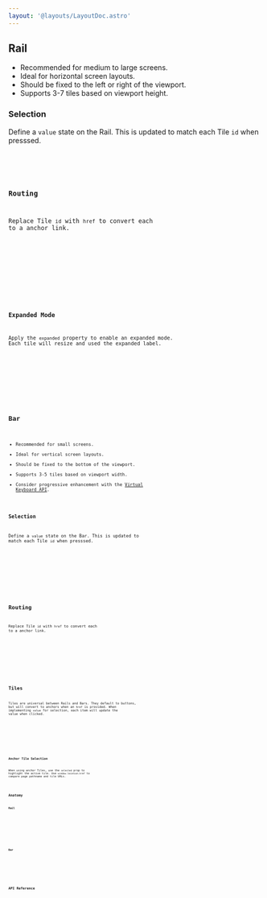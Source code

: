 ```yaml
---
layout: '@layouts/LayoutDoc.astro'
---
```










## Rail

- Recommended for medium to large screens.
- Ideal for horizontal screen layouts.
- Should be fixed to the left or right of the viewport.
- Supports 3-7 tiles based on viewport height.

### Selection

Define a `value` state on the Rail. This is updated to match each Tile `id` when presssed.

<Preview client:load>
	<Fragment slot="preview">
		<ExampleRail client:visible />
	</Fragment>
	<Fragment slot="code">
		<Code code={ExampleRailRaw} lang="tsx" />
	</Fragment>
</Preview>

### Routing

Replace Tile `id` with `href` to convert each to a anchor link.

<Preview client:load>
	<Fragment slot="preview">
		<ExampleRailRouting client:visible />
	</Fragment>
	<Fragment slot="code">
		<Code code={ExampleRailRoutingRaw} lang="tsx" />
	</Fragment>
</Preview>

### Expanded Mode

Apply the `expanded` property to enable an expanded mode. Each tile will resize and used the expanded label.

<Preview client:load>
	<Fragment slot="preview">
		<ExampleRailExpanded client:visible />
	</Fragment>
	<Fragment slot="code">
		<Code code={ExampleRailExpandedRaw} lang="tsx" />
	</Fragment>
</Preview>

## Bar

- Recommended for small screens.
- Ideal for vertical screen layouts.
- Should be fixed to the bottom of the viewport.
- Supports 3-5 tiles based on viewport width.
- Consider progressive enhancement with the [Virtual Keyboard API](https://developer.mozilla.org/en-US/docs/Web/API/VirtualKeyboard_API).

### Selection

Define a `value` state on the Bar. This is updated to match each Tile `id` when presssed.

<Preview client:load>
	<Fragment slot="preview">
		<ExampleBar client:visible />
	</Fragment>
	<Fragment slot="code">
		<Code code={ExampleBarRaw} lang="tsx" />
	</Fragment>
</Preview>

## Routing

Replace Tile `id` with `href` to convert each to a anchor link.

<Preview client:load>
	<Fragment slot="preview">
		<ExampleBarRouting client:visible />
	</Fragment>
	<Fragment slot="code">
		<Code code={ExampleBarRoutingRaw} lang="tsx" />
	</Fragment>
</Preview>

## Tiles

Tiles are universal between Rails and Bars. They default to buttons, but will convert to anchors when an `href` is provided. When implementing `value` for selection, each item will update the value when clicked.

<Preview client:load>
	<Fragment slot="preview">
		<ExampleTiles client:visible />
	</Fragment>
	<Fragment slot="code">
		<Code code={ExampleTilesRaw} lang="tsx" />
	</Fragment>
</Preview>

### Anchor Tile Selection

When using anchor Tiles, use the `selected` prop to highlight the active tile. Use `window.location.href` to compare page pathname and tile URLs.

<Code code={ExampleTilesSelectionRaw} lang="tsx" />

## Anatomy

### Rail

<Anatomy label="Navigation.Rail" tag="aside" isComponent>
	<Anatomy label="header" />
	<Anatomy label="tiles">
		<Anatomy label="Navigation.Tile" tag="a|button" isComponent>
			<Anatomy label="expanded">
				<Anatomy label="label|labelExpanded" />
			</Anatomy>
		</Anatomy>
	</Anatomy>
	<Anatomy label="footer" />
</Anatomy>

### Bar

<Anatomy label="Navigation.Bar" tag="aside" isComponent>
	<Anatomy label="tiles">
		<Anatomy label="Navigation.Tile" tag="a|button" isComponent>
			<Anatomy label="expanded">
				<Anatomy label="label|labelExpanded" />
			</Anatomy>
		</Anatomy>
	</Anatomy>
</Anatomy>

## API Reference

<ApiTable />
